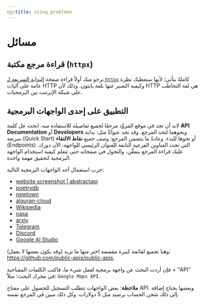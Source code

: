 ```yaml
---
og:title: using_problems
---
```


# مسائل {.unnumbered}

## قراءة مرجع مكتبة (`httpx`)

نرجو منك أولاً قراءة صفحة [البداية السريعة لـ `httpx`](https://www.python-httpx.org/quickstart/) كاملةً بتأني؛ لأنها ستعطيك نظرة عامة على آليات HTTP وكيفية التعبير عنها بلغة بايثون. وذلك لأن HTTP هي لغة التخاطب على شبكة الإنرتنت بين البرمجيات.


## التطبيق على إحدى الواجهات البرمجية

لابد أن تجد في موقع المزوِّد مرجعًا لجميع تفاصيله للاستفادة منه. ابحث عل كلمة **API Documentation** أو **Developers** ونحوهما لتجد المرجع. وقد تجد عنوانًا مثل: بداية سريعة (Quick Start) أو نحوها للبدء. وعادةً ما يتضمن المرجع: وصف جميع **نقاط الالتقاء** (Endpoints) التي تحدد العناوين الفرعية التابعة للعنوان الرئيسي للواجهة. الآن دورك. عليك قراءة المرجع بتمعُّن، والتجول في صفحاته حتى تتعلم كيفية استخدام الواجهة البرمجية لتحقيق مهمة واحدة.

جرب استعمال أحد الواجهات البرمجية التالية:

- [website screenshot | abstractapi](https://www.abstractapi.com/api/website-screenshot-api)
- [poetrydb](https://poetrydb.org/index.html)
- [newtown](https://newton.vercel.app/)
- [alquran-cloud](https://alquran.cloud/api)
- [Wikipedia](https://pypi.org/project/Wikipedia-API/)
- [nasa](https://api.nasa.gov/)
- [arxiv](https://info.arxiv.org/help/api/user-manual.html)
- [Telegram](https://core.telegram.org/)
- [Discord](https://discord.com/developers/docs/intro)
- [Google AI Studio](https://aistudio.google.com/)

وهنا تجميع لقائمة كبيرة مقسمة اختر منها ما تريد (وقد يكون بعضها لا يعمل): [https://github.com/public-apis/public-apis](https://github.com/public-apis/public-apis).

فإن أردت البحث عن واجهة برمجية لعمل شيء ما، فاكتب الكلمات المفتاحية + "API" في محرك البحث؛ مثلاً: `Google Maps API`.

**ملاحظة**: بعض الواجهات تتطلب التسجيل للحصول على مفتاح API. وبعضها يحتاج إضافة إلى ذلك شحن الحساب برصيد مثل 5 دولارات. وكل ذلك مبين في المرجع نفسه.
